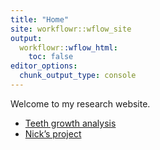 ```yaml
---
title: "Home"
site: workflowr::wflow_site
output:
  workflowr::wflow_html:
    toc: false
editor_options:
  chunk_output_type: console
---
```


Welcome to my research website.


* [Teeth growth analysis](teeth.html)
* [Nick's project](https://njelliott.github.io/Nickproject/)

